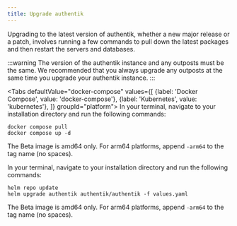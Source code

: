 ```yaml
---
title: Upgrade authentik
---
```


Upgrading to the latest version of authentik, whether a new major release or a patch, involves running a few commands to pull down the latest packages and then restart the servers and databases.

:::warning
The version of the authentik instance and any outposts must be the same. We recommended that you always upgrade any outposts at the same time you upgrade your authentik instance.
:::


<Tabs
defaultValue="docker-compose"
values={[
{label: 'Docker Compose', value: 'docker-compose'},
{label: 'Kubernetes', value: 'kubernetes'},
]}
groupId="platform">
<TabItem value="docker-compose">
In your terminal, navigate to your installation directory and run the following commands:

```shell
docker compose pull
docker compose up -d
```

The Beta image is amd64 only. For arm64 platforms, append `-arm64` to the tag name (no spaces).

  </TabItem>

  <TabItem value="kubernetes">
In your terminal, navigate to your installation directory and run the following commands:

```
helm repo update
helm upgrade authentik authentik/authentik -f values.yaml
```

The Beta image is amd64 only. For arm64 platforms, append `-arm64` to the tag name (no spaces).

  </TabItem>
</Tabs>
